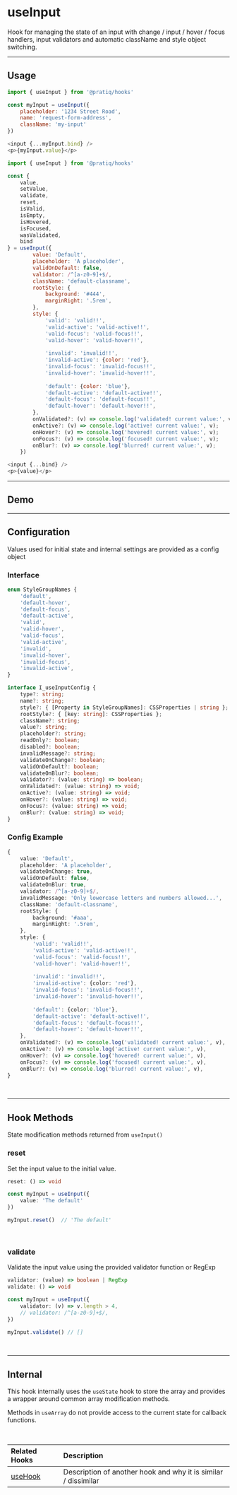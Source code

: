 
# useInput

Hook for managing the state of an input with change / input / hover / focus 
handlers, input validators and automatic className and style object switching.



<!--=========================================================================-->
<hr />

## Usage

<Tabs>
<TabItem value='simple' label='Simple'>

```js 
import { useInput } from '@pratiq/hooks'

const myInput = useInput({
    placeholder: '1234 Street Road',
    name: 'request-form-address',
    className: 'my-input'
})

<input {...myInput.bind} />
<p>{myInput.value}</p>
```

</TabItem>
<TabItem value='advanced' label='Advanced'>

```js
import { useInput } from '@pratiq/hooks'

const {
    value,
    setValue,
    validate,
    reset,
    isValid,
    isEmpty,
    isHovered,
    isFocused,
    wasValidated,
    bind
} = useInput({
        value: 'Default',
        placeholder: 'A placeholder',
        validOnDefault: false,
        validator: /^[a-z0-9]+$/,
        className: 'default-classname',
        rootStyle: {
            background: '#444',
            marginRight: '.5rem',
        },
        style: {
            'valid': 'valid!!',
            'valid-active': 'valid-active!!',
            'valid-focus': 'valid-focus!!',
            'valid-hover': 'valid-hover!!',
            
            'invalid': 'invalid!!',
            'invalid-active': {color: 'red'},
            'invalid-focus': 'invalid-focus!!',
            'invalid-hover': 'invalid-hover!!',
            
            'default': {color: 'blue'},
            'default-active': 'default-active!!',
            'default-focus': 'default-focus!!',
            'default-hover': 'default-hover!!',
        },
        onValidated?: (v) => console.log('validated! current value:', v);
        onActive?: (v) => console.log('active! current value:', v);
        onHover?: (v) => console.log('hovered! current value:', v);
        onFocus?: (v) => console.log('focused! current value:', v);
        onBlur?: (v) => console.log('blurred! current value:', v);
    })

<input {...bind} />
<p>{value}</p>

```

</TabItem>
</Tabs>


















<!--=========================================================================-->

<hr />

## Demo

<DemoComponent />




















<!--=========================================================================-->
<hr />


## Configuration

Values used for initial state and internal settings are provided as a config
object 


### Interface
```ts
enum StyleGroupNames {
    'default',
    'default-hover',
    'default-focus',
    'default-active',
    'valid',
    'valid-hover',
    'valid-focus',
    'valid-active',
    'invalid',
    'invalid-hover',
    'invalid-focus',
    'invalid-active',
}

interface I_useInputConfig {
    type?: string;
    name?: string;
    style?: { [Property in StyleGroupNames]: CSSProperties | string };
    rootStyle?: { [key: string]: CSSProperties };
    className?: string;
    value?: string;
    placeholder?: string;
    readOnly?: boolean;
    disabled?: boolean;
    invalidMessage?: string;
    validateOnChange?: boolean;
    validOnDefault?: boolean;
    validateOnBlur?: boolean;
    validator?: (value: string) => boolean;
    onValidated?: (value: string) => void;
    onActive?: (value: string) => void;
    onHover?: (value: string) => void;
    onFocus?: (value: string) => void;
    onBlur?: (value: string) => void;
}
```


### Config Example

```ts
{
    value: 'Default',
    placeholder: 'A placeholder',
    validateOnChange: true,
    validOnDefault: false,
    validateOnBlur: true,
    validator: /^[a-z0-9]+$/,
    invalidMessage: 'Only lowercase letters and numbers allowed...',
    className: 'default-classname',
    rootStyle: {
        background: '#aaa',
        marginRight: '.5rem',
    },
    style: {
        'valid': 'valid!!',
        'valid-active': 'valid-active!!',
        'valid-focus': 'valid-focus!!',
        'valid-hover': 'valid-hover!!',
        
        'invalid': 'invalid!!',
        'invalid-active': {color: 'red'},
        'invalid-focus': 'invalid-focus!!',
        'invalid-hover': 'invalid-hover!!',
        
        'default': {color: 'blue'},
        'default-active': 'default-active!!',
        'default-focus': 'default-focus!!',
        'default-hover': 'default-hover!!',
    },
    onValidated?: (v) => console.log('validated! current value:', v),
    onActive?: (v) => console.log('active! current value:', v),
    onHover?: (v) => console.log('hovered! current value:', v),
    onFocus?: (v) => console.log('focused! current value:', v),
    onBlur?: (v) => console.log('blurred! current value:', v),
}
```


<br />















<!--=========================================================================-->

<hr />


## Hook Methods

State modification methods returned from `useInput()`


### reset 

Set the input value to the initial value.

```ts
reset: () => void
```


```ts
const myInput = useInput({
    value: 'The default'
})

myInput.reset()  // 'The default'
```

<br />


### validate
Validate the input value using the provided validator function or RegExp

```ts
validator: (value) => boolean | RegExp
validate: () => void
```

```ts
const myInput = useInput({
    validator: (v) => v.length > 4,
    // validator: /^[a-z0-9]+$/,
})

myInput.validate() // []
```

<br/>


















<!--=========================================================================-->

<hr />


## Internal

This hook internally uses the `useState` hook to store the array and provides 
a wrapper around common array modification methods. 

Methods in `useArray` do not provide access to the current state for callback 
functions.

<!--=========================================================================-->

<br />


| Related Hooks | Description |
|:--|:--|  
[useHook](#) | Description of another hook and why it is similar / dissimilar 
